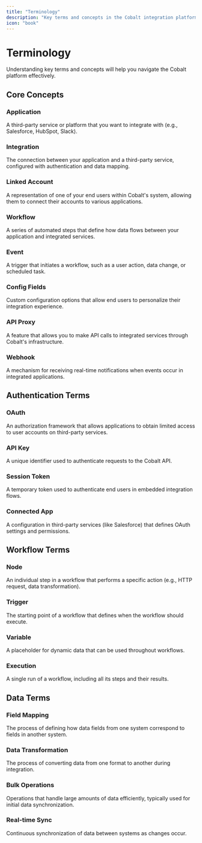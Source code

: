```yaml
---
title: "Terminology"
description: "Key terms and concepts in the Cobalt integration platform"
icon: "book"
---
```


# Terminology

Understanding key terms and concepts will help you navigate the Cobalt platform effectively.

## Core Concepts

### Application
A third-party service or platform that you want to integrate with (e.g., Salesforce, HubSpot, Slack).

### Integration
The connection between your application and a third-party service, configured with authentication and data mapping.

### Linked Account
A representation of one of your end users within Cobalt's system, allowing them to connect their accounts to various applications.

### Workflow
A series of automated steps that define how data flows between your application and integrated services.

### Event
A trigger that initiates a workflow, such as a user action, data change, or scheduled task.

### Config Fields
Custom configuration options that allow end users to personalize their integration experience.

### API Proxy
A feature that allows you to make API calls to integrated services through Cobalt's infrastructure.

### Webhook
A mechanism for receiving real-time notifications when events occur in integrated applications.

## Authentication Terms

### OAuth
An authorization framework that allows applications to obtain limited access to user accounts on third-party services.

### API Key
A unique identifier used to authenticate requests to the Cobalt API.

### Session Token
A temporary token used to authenticate end users in embedded integration flows.

### Connected App
A configuration in third-party services (like Salesforce) that defines OAuth settings and permissions.

## Workflow Terms

### Node
An individual step in a workflow that performs a specific action (e.g., HTTP request, data transformation).

### Trigger
The starting point of a workflow that defines when the workflow should execute.

### Variable
A placeholder for dynamic data that can be used throughout workflows.

### Execution
A single run of a workflow, including all its steps and their results.

## Data Terms

### Field Mapping
The process of defining how data fields from one system correspond to fields in another system.

### Data Transformation
The process of converting data from one format to another during integration.

### Bulk Operations
Operations that handle large amounts of data efficiently, typically used for initial data synchronization.

### Real-time Sync
Continuous synchronization of data between systems as changes occur. 